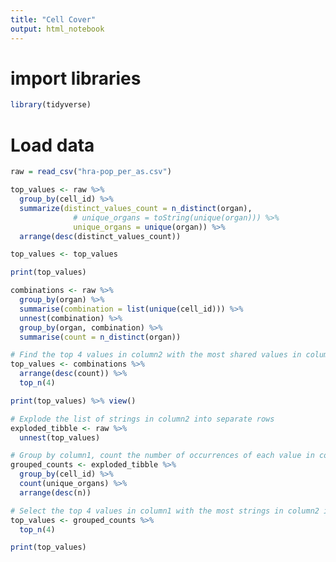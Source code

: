 ```yaml
---
title: "Cell Cover"
output: html_notebook
---
```


# import libraries
```r

library(tidyverse)
```

# Load data
```r
raw = read_csv("hra-pop_per_as.csv")
```

```r

top_values <- raw %>%
  group_by(cell_id) %>%
  summarize(distinct_values_count = n_distinct(organ),
              # unique_organs = toString(unique(organ))) %>%
              unique_organs = unique(organ)) %>%
  arrange(desc(distinct_values_count))

top_values <- top_values

print(top_values)
```
```r

combinations <- raw %>%
  group_by(organ) %>%
  summarise(combination = list(unique(cell_id))) %>%
  unnest(combination) %>%
  group_by(organ, combination) %>%
  summarise(count = n_distinct(organ))

# Find the top 4 values in column2 with the most shared values in column1
top_values <- combinations %>%
  arrange(desc(count)) %>%
  top_n(4)

print(top_values) %>% view()
```


```r
# Explode the list of strings in column2 into separate rows
exploded_tibble <- raw %>%
  unnest(top_values)

# Group by column1, count the number of occurrences of each value in column1, and arrange in descending order
grouped_counts <- exploded_tibble %>%
  group_by(cell_id) %>%
  count(unique_organs) %>%
  arrange(desc(n))

# Select the top 4 values in column1 with the most strings in column2 in common
top_values <- grouped_counts %>%
  top_n(4)

print(top_values)
```
